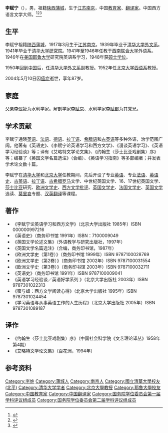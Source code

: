 '''李赋宁'''（{{bd|1917年|3月24日|2004年|5月10日}}），男，祖籍[[陕西|陕西]][[蒲城|蒲城]]，生于[[江苏|江苏]][[南京|南京]]，中国[[教育家|教育家]]、[[翻译家|翻译家]]。中国西方语言文学大师。<ref>{{Cite book|title=中华当代文化名人大辞典|author=张品兴, 殷登祥, 陈有进等主编|publisher=中国广播电视出版社|year=1992|isbn=9787504315137|location=北京|pages=}}</ref><ref>{{Cite book|title=中国当代艺术界名人录|author=中国名人研究院编; 异天, 戈德主编|publisher=社会科学文献出版社|year=1993|isbn=|location=北京|pages=}}</ref><ref>{{Cite book|title=当代中国社会科学手册|author=汝信，易克信主编|publisher=社会科学文献出版社|year=1988|isbn=|location=北京|pages=}}</ref>

== 生平 ==
李赋宁祖籍[[陕西|陕西]][[蒲城|蒲城]]，1917年3月生于[[江苏|江苏]][[南京|南京]]。1939年毕业于[[清华大学外国语言文学系|清华大学外文系]]。1941年毕业于[[清华大学研究院|清华大学研究院]]。1941年至1946年任教于[[西南联合大学|西南联合大学]]外语系。1946年在[[美国|美国]][[耶鲁大学|耶鲁大学]]研究院英语系学习，1948年获[[硕士学位|硕士学位]]。

1950年回到[[中华人民共和国|中国]]后，任[[清华大学外国语言文学系|清华大学外文系]]副教授。1952年任[[北京大学西语系|北京大学西语系]]教授。

2004年5月10日因[[癌症|癌症]]逝世，享年87岁。

== 家庭 ==
父亲[[李仪祉|李仪祉]]为水利学家。解剖学家[[李赋京|李赋京]]、水利学家[[李赋都|李赋都]]为其党兄。

== 学术贡献 ==
李赋宁通晓[[英语|英语]]、[[法语|法语]]、[[德语|德语]]、[[拉丁语|拉丁语]]、[[希腊语|希腊语]]和[[古英语|古英语]]等多种外语，治学范围广阔。他著有《英语史》、《李赋宁论英语学习和西方文学》、《漫谈英语学习》、《英语学习经验谈》等；译有《艾略特文学论文集》、《约翰生〈莎士比亚戏剧集〉序》等；编纂了《英国文学名篇选注》（合编）、《英语学习指南》等多部编著；并发表学术论文数十篇。

李赋宁在[[清华大学|清华大学]]和[[北京大学|北京大学]]任教期间，先后开设了专业[[英语|英语]]、专业[[法语|法语]]、[[英语史|英语史]]、[[古英语|古英语]]、[[拉丁语|拉丁语]]、[[古希腊罗马|古希腊罗马]]文学、中世纪英国文学、16、17世纪英国文学、[[莎士比亚|莎士比亚]]研究、[[欧洲文学史|欧洲文学史]]、[[西方文学批评|西方文学批评]]、[[英国文学史|英国文学史]]、[[法国文学史|法国文学史]]、[[英国文学|英国文学]]选读、[[莫里哀|莫里哀]]专题、[[汉英翻译|汉英翻译]]等课程。

== 著作 ==
* 《李赋宁论英语学习和西方文学》（北京大学出版社 1985年）ISBN 000000997216 
* 《英语史》（商务印书馆 1991年）ISBN：7100009049
* 《英国文学论述文集》（外语教学与研究出版社，1997年）
* 《英国文学名篇选注》（合编，商务印书馆，1987年）
* 《欧洲文学史（第1卷）》（商务印书馆 1999年）ISBN 9787100028769
* 《欧洲文学史（第2卷）》（商务印书馆 2002年）ISBN 9787100031554
* 《欧洲文学史（第3卷）》（商务印书馆 2003年）ISBN 9787100032711
* 《英语史》（商务印书馆 1991年）ISBN 9787100009041
* 《英语学习经验谈／英语好学系列 》（北京大学出版社 2003年）ISBN 9787301022313
* 《蜜与蜡：西方文学阅读心得》（北京大学出版社 1995年）ISBN 9787301024454
* 《学习英语与从事英语工作的人生历程》（北京大学出版社 2005年）ISBN 9787301089187

==译作==
* 《约翰生〈莎士比亚戏剧集〉序》（中国社会科学院《文艺理论译丛》1958年第4期）
* 《艾略特文学论文集》（百花洲，1994年）

== 参考资料 ==
{{reflist}}

{{国务院学位委员会第一届学科评议组/文学}}
{{国务院学位委员会第二届学科评议组/文学}}

{{Authority control}}
{{DEFAULTSORT:L李}}
[[Category:李姓|Category:李姓]]
[[Category:蒲城人|Category:蒲城人]]
[[Category:南京人|Category:南京人]]
[[Category:國立清華大學校友_(北平)|Category:國立清華大學校友 (北平)]]
[[Category:清华大学学者|Category:清华大学学者]]
[[Category:北京大學教授|Category:北京大學教授]]
[[Category:耶魯大學校友|Category:耶魯大學校友]]
[[Category:中国教育家|Category:中国教育家]]
[[Category:中国翻译家|Category:中国翻译家]]
[[Category:国务院学位委员会第一届学科评议组成员|Category:国务院学位委员会第一届学科评议组成员]]
[[Category:国务院学位委员会第二届学科评议组成员|Category:国务院学位委员会第二届学科评议组成员]]